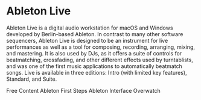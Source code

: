 # Ableton Live

Ableton Live is a digital audio workstation for macOS and Windows developed by Berlin-based Ableton. In contrast to many other software sequencers, Ableton Live is designed to be an instrument for live performances as well as a tool for composing, recording, arranging, mixing, and mastering. It is also used by DJs, as it offers a suite of controls for beatmatching, crossfading, and other different effects used by turntablists, and was one of the first music applications to automatically beatmatch songs. Live is available in three editions: Intro (with limited key features), Standard, and Suite.

<ResourceGroupTitle>Free Content</ResourceGroupTitle>
<BadgeLink badgeText='Read' colorScheme='yellow' href='https://www.ableton.com/en/manual/first-steps/'>Ableton First Steps</BadgeLink>
<BadgeLink badgeText='Watch' href='https://www.ableton.com/en/live/learn-live/interface/'>Ableton Interface Overwatch</BadgeLink>


